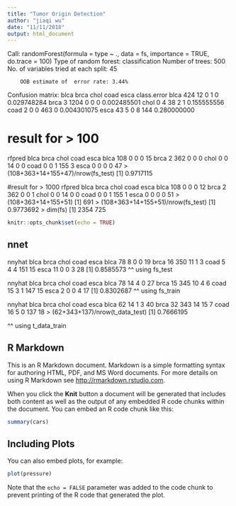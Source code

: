 ```yaml
---
title: "Tumor Origin Detection"
author: "jiaqi wu"
date: "11/11/2018"
output: html_document
---
```


Call:
 randomForest(formula = type ~ ., data = fs, importance = TRUE,      do.trace = 100) 
               Type of random forest: classification
                     Number of trees: 500
No. of variables tried at each split: 45

        OOB estimate of  error rate: 3.44%
Confusion matrix:
     blca brca chol coad esca class.error
blca  424   12    0    1    0 0.029748284
brca    3 1204    0    0    0 0.002485501
chol    0    4   38    2    1 0.155555556
coad    2    0    0  463    0 0.004301075
esca   43    5    0    8  144 0.280000000

# result for  > 100 

rfpred blca brca chol coad esca
  blca  108    0    0    0   15
  brca    2  362    0    0    0
  chol    0    0   14    0    0
  coad    0    0    1  155    3
  esca    0    0    0    0   47
> (108+363+14+155+47)/nrow(fs_test)
[1] 0.9717115

#result for > 1000 
rfpred blca brca chol coad esca
  blca  108    0    0    0   12
  brca    2  362    0    0    1
  chol    0    0   14    0    0
  coad    0    0    1  155    1
  esca    0    0    0    0   51
> (108+363+14+155+51)
[1] 691
> (108+363+14+155+51)/nrow(fs_test)
[1] 0.9773692
> dim(fs)
[1] 2354  725


```r
knitr::opts_chunk$set(echo = TRUE)
```


## nnet

nnyhat blca brca chol coad esca
  blca   78    8    0    0   19
  brca   16  350   11    1    3
  coad    5    4    4  151   15
  esca   11    0    0    3   28
[1] 0.8585573
^^ using fs_test

nnyhat blca brca chol coad esca
  blca   78   14    4    0   27
  brca   15  345   10    4    6
  coad   15    3    1  147   15
  esca    2    0    0    4   17
[1] 0.8302687
^^ using fs_train

nnyhat blca brca chol coad esca
  blca   62   14    1    3   40
  brca   32  343   14   15    7
  coad   16    5    0  137   18
> (62+343+137)/nrow(t_data_test)
[1] 0.7666195

^^ using t_data_train 

## R Markdown

This is an R Markdown document. Markdown is a simple formatting syntax for authoring HTML, PDF, and MS Word documents. For more details on using R Markdown see <http://rmarkdown.rstudio.com>.

When you click the **Knit** button a document will be generated that includes both content as well as the output of any embedded R code chunks within the document. You can embed an R code chunk like this:


```r
summary(cars)
```

## Including Plots

You can also embed plots, for example:

```r
plot(pressure)
```

Note that the `echo = FALSE` parameter was added to the code chunk to prevent printing of the R code that generated the plot.
